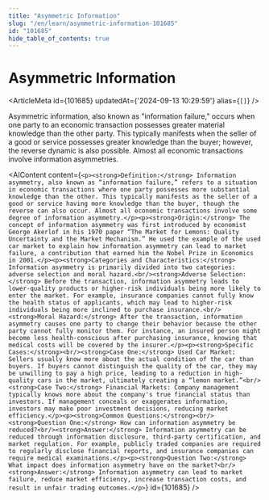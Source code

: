 ```yaml
---
title: "Asymmetric Information"
slug: "/en/learn/asymmetric-information-101685"
id: "101685"
hide_table_of_contents: true
---
```



# Asymmetric Information

<ArticleMeta id={101685} updatedAt={'2024-09-13 10:29:59'} alias={`[]`} />
<div className='border-solid border-b border-t-0 my-4 border-[var(--ifm-color-gray-300)]' />

Asymmetric information, also known as "information failure," occurs when one party to an economic transaction possesses greater material knowledge than the other party. This typically manifests when the seller of a good or service possesses greater knowledge than the buyer; however, the reverse dynamic is also possible. Almost all economic transactions involve information asymmetries.

<AIContent content={`<p><strong>Definition:</strong> Information asymmetry, also known as “information failure,” refers to a situation in economic transactions where one party possesses more substantial knowledge than the other. This typically manifests as the seller of a good or service having more knowledge than the buyer, though the reverse can also occur. Almost all economic transactions involve some degree of information asymmetry.</p><p><strong>Origin:</strong> The concept of information asymmetry was first introduced by economist George Akerlof in his 1970 paper “The Market for Lemons: Quality Uncertainty and the Market Mechanism.” He used the example of the used car market to explain how information asymmetry can lead to market failure, a contribution that earned him the Nobel Prize in Economics in 2001.</p><p><strong>Categories and Characteristics:</strong> Information asymmetry is primarily divided into two categories: adverse selection and moral hazard.<br/><strong>Adverse Selection:</strong> Before the transaction, information asymmetry leads to lower-quality products or higher-risk individuals being more likely to enter the market. For example, insurance companies cannot fully know the health status of applicants, which may lead to higher-risk individuals being more inclined to purchase insurance.<br/><strong>Moral Hazard:</strong> After the transaction, information asymmetry causes one party to change their behavior because the other party cannot fully monitor them. For instance, an insured person might become less health-conscious after purchasing insurance, knowing that medical costs will be covered by the insurer.</p><p><strong>Specific Cases:</strong><br/><strong>Case One:</strong> Used Car Market: Sellers usually know more about the actual condition of the car than buyers. If buyers cannot distinguish the quality of the car, they may be unwilling to pay a high price, leading to a reduction in high-quality cars in the market, ultimately creating a “lemon market.”<br/><strong>Case Two:</strong> Financial Markets: Company management typically knows more about the company's true financial status than investors. If management conceals or exaggerates information, investors may make poor investment decisions, reducing market efficiency.</p><p><strong>Common Questions:</strong><br/><strong>Question One:</strong> How can information asymmetry be reduced?<br/><strong>Answer:</strong> Information asymmetry can be reduced through information disclosure, third-party certification, and market regulation. For example, publicly traded companies are required to regularly disclose financial reports, and insurance companies can require medical examinations.</p><p><strong>Question Two:</strong> What impact does information asymmetry have on the market?<br/><strong>Answer:</strong> Information asymmetry can lead to market failure, reduce market efficiency, increase transaction costs, and result in unfair trading outcomes.</p>`} id={101685} />
